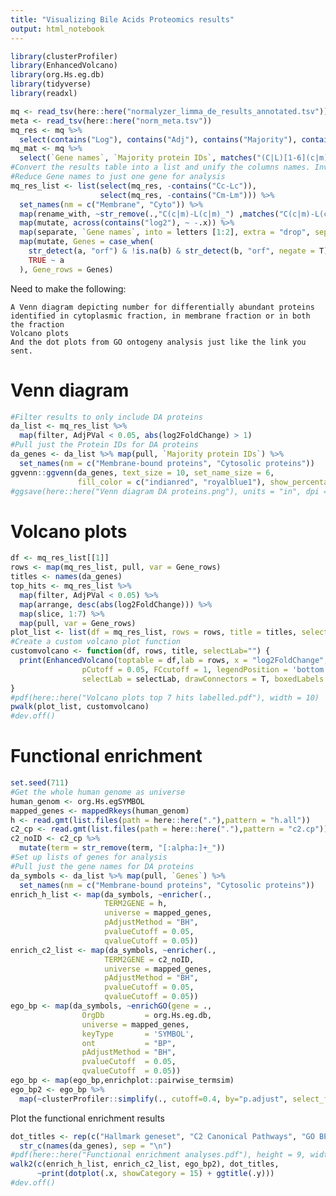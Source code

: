 ```yaml
---
title: "Visualizing Bile Acids Proteomics results"
output: html_notebook
---
```


```r
library(clusterProfiler)
library(EnhancedVolcano)
library(org.Hs.eg.db)
library(tidyverse)
library(readxl)
```

```r
mq <- read_tsv(here::here("normalyzer_limma_de_results_annotated.tsv"))
meta <- read_tsv(here::here("norm_meta.tsv"))
mq_res <- mq %>% 
  select(contains("Log"), contains("Adj"), contains("Majority"), contains("Gene"))
mq_mat <- mq %>% 
  select(`Gene names`, `Majority protein IDs`, matches("(C|L)[1-6](c|m)"))
#Convert the results table into a list and unify the columns names. Invert the foldChanges, so that comparisons are L-C instead of C-L.
#Reduce Gene names to just one gene for analysis
mq_res_list <- list(select(mq_res, -contains("Cc-Lc")),
                    select(mq_res, -contains("Cm-Lm"))) %>% 
  set_names(nm = c("Membrane", "Cyto")) %>% 
  map(rename_with, ~str_remove(.,"C(c|m)-L(c|m)_") ,matches("C(c|m)-L(c|m)_")) %>% 
  map(mutate, across(contains("log2"), ~ -.x)) %>% 
  map(separate, `Gene names`, into = letters [1:2], extra = "drop", sep = ";") %>% 
  map(mutate, Genes = case_when(
    str_detect(a, "orf") & !is.na(b) & str_detect(b, "orf", negate = T) ~ b,
    TRUE ~ a
  ), Gene_rows = Genes) 
```

Need to make the following:

    A Venn diagram depicting number for differentially abundant proteins identified in cytoplasmic fraction, in membrane fraction or in both the fraction
    Volcano plots
    And the dot plots from GO ontogeny analysis just like the link you sent.

# Venn diagram

```r
#Filter results to only include DA proteins
da_list <- mq_res_list %>% 
  map(filter, AdjPVal < 0.05, abs(log2FoldChange) > 1)
#Pull just the Protein IDs for DA proteins
da_genes <- da_list %>% map(pull, `Majority protein IDs`) %>% 
  set_names(nm = c("Membrane-bound proteins", "Cytosolic proteins"))
ggvenn::ggvenn(da_genes, text_size = 10, set_name_size = 6,
               fill_color = c("indianred", "royalblue1"), show_percentage = F) 
#ggsave(here::here("Venn diagram DA proteins.png"), units = "in", dpi = 720, width = 8, height = 6)
```


# Volcano plots
```r
df <- mq_res_list[[1]]
rows <- map(mq_res_list, pull, var = Gene_rows)
titles <- names(da_genes)
top_hits <- mq_res_list %>% 
  map(filter, AdjPVal < 0.05) %>% 
  map(arrange, desc(abs(log2FoldChange))) %>% 
  map(slice, 1:7) %>% 
  map(pull, var = Gene_rows)
plot_list <- list(df = mq_res_list, rows = rows, title = titles, selectLab = top_hits)
#Create a custom volcano plot function
customvolcano <- function(df, rows, title, selectLab="") {
  print(EnhancedVolcano(toptable = df,lab = rows, x = "log2FoldChange", y = "AdjPVal",
                pCutoff = 0.05, FCcutoff = 1, legendPosition = 'bottom', title = title, subtitle = NULL,
                selectLab = selectLab, drawConnectors = T, boxedLabels = T))
}
#pdf(here::here("Volcano plots top 7 hits labelled.pdf"), width = 10)
pwalk(plot_list, customvolcano)
#dev.off()
```
# Functional enrichment
```r
set.seed(711)
#Get the whole human genome as universe
human_genom <- org.Hs.egSYMBOL
mapped_genes <- mappedRkeys(human_genom)
h <- read.gmt(list.files(path = here::here("."),pattern = "h.all"))
c2_cp <- read.gmt(list.files(path = here::here("."),pattern = "c2.cp"))  
c2_noID <- c2_cp %>% 
  mutate(term = str_remove(term, "[:alpha:]+_"))
#Set up lists of genes for analysis
#Pull just the gene names for DA proteins
da_symbols <- da_list %>% map(pull, `Genes`) %>% 
  set_names(nm = c("Membrane-bound proteins", "Cytosolic proteins"))
enrich_h_list <- map(da_symbols, ~enricher(.,
                     TERM2GENE = h,
                     universe = mapped_genes,
                     pAdjustMethod = "BH",
                     pvalueCutoff = 0.05,
                     qvalueCutoff = 0.05))
enrich_c2_list <- map(da_symbols, ~enricher(.,
                     TERM2GENE = c2_noID,
                     universe = mapped_genes,
                     pAdjustMethod = "BH",
                     pvalueCutoff = 0.05,
                     qvalueCutoff = 0.05))
ego_bp <- map(da_symbols, ~enrichGO(gene = .,
                OrgDb         = org.Hs.eg.db,
                universe = mapped_genes,
                keyType       = 'SYMBOL',
                ont           = "BP",
                pAdjustMethod = "BH",
                pvalueCutoff  = 0.05,
                qvalueCutoff  = 0.05))
ego_bp <- map(ego_bp,enrichplot::pairwise_termsim)
ego_bp2 <- ego_bp %>% 
  map(~clusterProfiler::simplify(., cutoff=0.4, by="p.adjust", select_fun=min))
```

Plot the functional enrichment results

```r
dot_titles <- rep(c("Hallmark geneset", "C2 Canonical Pathways", "GO BP"), each = 2) %>% 
  str_c(names(da_genes), sep = "\n")
#pdf(here::here("Functional enrichment analyses.pdf"), height = 9, width = 7)
walk2(c(enrich_h_list, enrich_c2_list, ego_bp2), dot_titles, 
      ~print(dotplot(.x, showCategory = 15) + ggtitle(.y)))
#dev.off()
```


